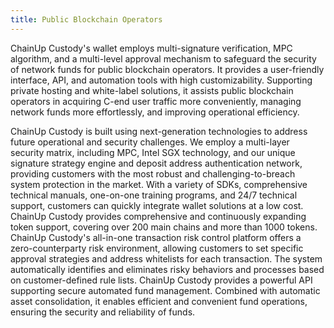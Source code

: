 ```yaml
---
title: Public Blockchain Operators
---
```


ChainUp Custody's wallet employs multi-signature verification, MPC algorithm, and a multi-level approval mechanism to safeguard the security of network funds for public blockchain operators. It provides a user-friendly interface, API, and automation tools with high customizability. Supporting private hosting and white-label solutions, it assists public blockchain operators in acquiring C-end user traffic more conveniently, managing network funds more effortlessly, and improving operational efficiency.

<Accordion title="Enterprise-Grade Security Network">
ChainUp Custody is built using next-generation technologies to address future operational and security challenges. We employ a multi-layer security matrix, including MPC, Intel SGX technology, and our unique signature strategy engine and deposit address authentication network, providing customers with the most robust and challenging-to-breach system protection in the market.
</Accordion>
<Accordion title="Rapid Deployment">
With a variety of SDKs, comprehensive technical manuals, one-on-one training programs, and 24/7 technical support, customers can quickly integrate wallet solutions at a low cost.
</Accordion>
<Accordion title="Multi-Blockchain Support">
ChainUp Custody provides comprehensive and continuously expanding token support, covering over 200 main chains and more than 1000 tokens.
</Accordion>
<Accordion title="Transaction Strategy Engine">
ChainUp Custody's all-in-one transaction risk control platform offers a zero-counterparty risk environment, allowing customers to set specific approval strategies and address whitelists for each transaction. The system automatically identifies and eliminates risky behaviors and processes based on customer-defined rule lists.
</Accordion>
<Accordion title="High-Speed Trading API">
ChainUp Custody provides a powerful API supporting secure automated fund management. Combined with automatic asset consolidation, it enables efficient and convenient fund operations, ensuring the security and reliability of funds.
</Accordion>
